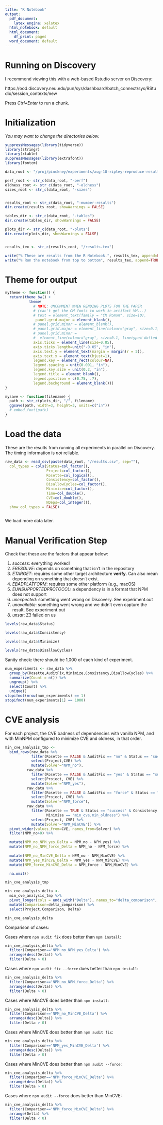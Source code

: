 ```yaml
---
title: "R Notebook"
output:
  pdf_document:
    latex_engine: xelatex
  html_notebook: default
  html_document:
    df_print: paged
  word_document: default
---
```


# Running on Discovery

I recommend viewing this with a web-based Rstudio server on Discovery:

https://ood.discovery.neu.edu/pun/sys/dashboard/batch_connect/sys/RStudio/session_contexts/new

Press *Ctrl+Enter* to run a chunk.

# Initialization

*You may want to change the directories below.*

```r
suppressMessages(library(tidyverse))
library(stringr)
library(xtable)
suppressMessages(library(extrafont))
library(fontcm)
```

```r
data_root <- "/proj/pinckney/experiments/aug-18-ripley-reproduce-results"

perf_root <- str_c(data_root, "-perf")
oldness_root <- str_c(data_root, "-oldness")
sizes_root <- str_c(data_root, "-sizes")


results_root <- str_c(data_root, "-number-results")
dir.create(results_root, showWarnings = FALSE)

tables_dir <- str_c(data_root, "-tables")
dir.create(tables_dir, showWarnings = FALSE)

plots_dir <- str_c(data_root, "-plots")
dir.create(plots_dir, showWarnings = FALSE)


results_tex <- str_c(results_root, "/results.tex")

write("% These are results from the R Notebook.", results_tex, append=FALSE)
write("% Run the notebook from top to bottom", results_tex, append=TRUE)
```


# Theme for output

```r
mytheme <- function() {
  return(theme_bw() +
           theme(
             # NOTE: UNCOMMENT WHEN RENDING PLOTS FOR THE PAPER
             # (can't get the CM fonts to work in artifact VM...)
             # text = element_text(family = "CM Roman", size=10),
              panel.grid.major = element_blank(),
             # panel.grid.minor = element_blank(),
             # panel.grid.major = element_line(colour="gray", size=0.1),
             # panel.grid.minor =
             #  element_line(colour="gray", size=0.1, linetype='dotted'),
             axis.ticks = element_line(size=0.05),
             axis.ticks.length=unit("-0.05", "in"),
             axis.text.y = element_text(margin = margin(r = 5)),
             axis.text.x = element_text(hjust=1),
             legend.key = element_rect(colour=NA),
             legend.spacing = unit(0.001, "in"),
             legend.key.size = unit(0.2, "in"),
             legend.title = element_blank(),
             legend.position = c(0.75, .7),
             legend.background = element_blank()))
}

mysave <- function(filename) {
  path <- str_c(plots_dir, "/", filename)
  ggsave(path, width=3, height=3, units=c("in"))
  # embed_font(path)
}

```

# Load the data

These are the results from running all experiments in parallel on Discovery.
The timing information is *not* reliable.
```r
raw_data <- read_csv(paste(data_root, "/results.csv", sep=""),
  col_types = cols(Status=col_factor(),
                   Project=col_factor(),
                   Rosette=col_logical(),
                   Consistency=col_factor(),
                   DisallowCycles=col_factor(),
                   Minimize=col_factor(),
                   Time=col_double(),
                   CVE=col_double(),
                   NDeps=col_integer()),
  show_col_types = FALSE)
                   
```

We load more data later.

# Manual Verification Step

Check that these are the factors that appear below:

1. *success*: everything worked!
2. *ERESOLVE*: depends on something that isn't in the repository
3. *ETARGET*: requires some other target architecture **verify**. Can also mean depending on something that doesn't exist.
4. *EBADPLATFORM*: requires some other platform (e.g., macOS)
5. *EUNSUPPORTEDPROTOCOL:* a dependency is in a format that NPM does not support
6. *unexpected*: something went wrong on Discovery. See experiment.out
7. *unavailable*: something went wrong and we didn't even capture the result. 
   See experiment.out
8. *unsat*: Z3 failed on us

```r
levels(raw_data$Status)
```

```r
levels(raw_data$Consistency)
```

```r
levels(raw_data$Minimize)
```

```r
levels(raw_data$DisallowCycles)
```

Sanity check: there should be 1,000 of each kind of experiment.

```r
num_experiments <- raw_data %>% 
  group_by(Rosette,AuditFix,Minimize,Consistency,DisallowCycles) %>%
  summarize(Count = n()) %>%
  ungroup() %>%
  select(Count) %>%
  unique()
stopifnot(nrow(num_experiments) == 1)
stopifnot(num_experiments[1] == 1000)
```


# CVE analysis

For each project, the CVE badness of dependencies with vanilla NPM, and with MinNPM
configured to minimize CVE and oldness, in that order.
```r
min_cve_analysis_tmp <-
  bind_rows(raw_data %>% 
            filter(Rosette == FALSE & AuditFix == "no" & Status == "success") %>% 
            select(Project,CVE) %>% 
            mutate(Solver="NPM_no"),
          raw_data %>% 
            filter(Rosette == FALSE & AuditFix == "yes" & Status == "success") %>%
            select(Project, CVE) %>%
            mutate(Solver="NPM_yes"),
          raw_data %>% 
            filter(Rosette == FALSE & AuditFix == "force" & Status == "success") %>%
            select(Project, CVE) %>%
            mutate(Solver="NPM_force"),
          raw_data %>% 
            filter(Rosette == TRUE & Status == "success" & Consistency == "npm" & DisallowCycles == "allow_cycles" &
                   Minimize == "min_cve,min_oldness") %>%
            select(Project, CVE) %>%
            mutate(Solver="NPM_MinCVE")) %>%
  pivot_wider(values_from=CVE, names_from=Solver) %>%
  filter(NPM_no>0) %>%

  mutate(NPM_no_NPM_yes_Delta = NPM_no - NPM_yes) %>%
  mutate(NPM_no_NPM_force_Delta = NPM_no - NPM_force) %>%
  
  mutate(NPM_no_MinCVE_Delta = NPM_no - NPM_MinCVE) %>%
  mutate(NPM_yes_MinCVE_Delta = NPM_yes - NPM_MinCVE) %>%
  mutate(NPM_force_MinCVE_Delta = NPM_force - NPM_MinCVE) %>%

  na.omit()

min_cve_analysis_tmp  

min_cve_analysis_delta <-
  min_cve_analysis_tmp %>%
  pivot_longer(cols = ends_with("Delta"), names_to="delta_comparison", values_to="Delta") %>%
  mutate(Comparison=delta_comparison) %>%
  select(Project,Comparison, Delta)

min_cve_analysis_delta
```

Comparison of cases:

Cases where `npm audit fix` does better than `npm install`:
```r
min_cve_analysis_delta %>% 
  filter(Comparison=='NPM_no_NPM_yes_Delta') %>%
  arrange(desc(Delta)) %>%
  filter(Delta > 0)
```

Cases where `npm audit fix --force` does better than `npm install`:
```r
min_cve_analysis_delta %>% 
  filter(Comparison=='NPM_no_NPM_force_Delta') %>%
  arrange(desc(Delta)) %>%
  filter(Delta > 0)
```

Cases where MinCVE does better than `npm install`:
```r
min_cve_analysis_delta %>% 
  filter(Comparison=='NPM_no_MinCVE_Delta') %>%
  arrange(desc(Delta)) %>%
  filter(Delta > 0)
```

Cases where MinCVE does better than `npm audit fix`:
```r
min_cve_analysis_delta %>% 
  filter(Comparison=='NPM_yes_MinCVE_Delta') %>%
  arrange(desc(Delta)) %>%
  filter(Delta > 0)
```

Cases where MinCVE does better than `npm audit --force`:
```r
min_cve_analysis_delta %>% 
  filter(Comparison=='NPM_force_MinCVE_Delta') %>%
  arrange(desc(Delta)) %>%
  filter(Delta > 0)
```

Cases where `npm audit --force` does better than MinCVE:
```r
min_cve_analysis_delta %>% 
  filter(Comparison=='NPM_force_MinCVE_Delta') %>%
  arrange(Delta) %>%
  filter(Delta < 0)
```



